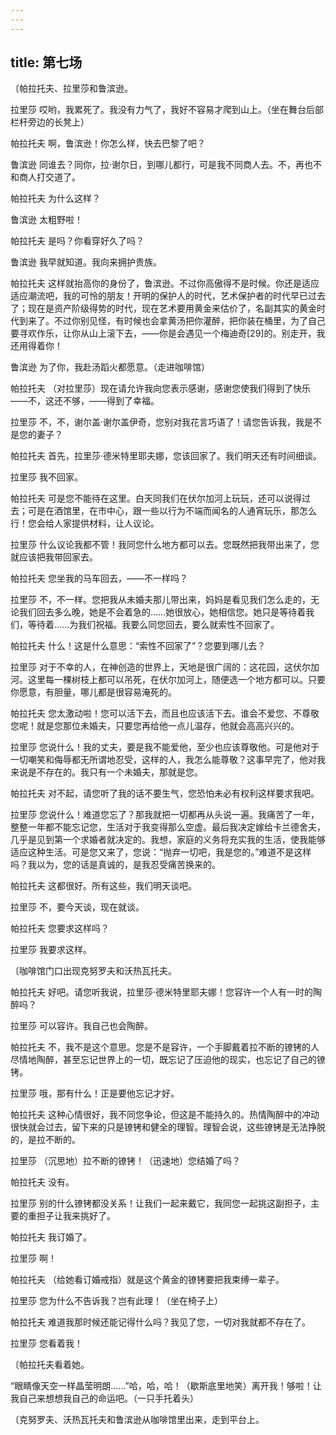 ```yaml
---
---
---
```

title: 第七场
---




〔帕拉托夫、拉里莎和鲁滨逊。





拉里莎 哎哟，我累死了。我没有力气了，我好不容易才爬到山上。（坐在舞台后部栏杆旁边的长凳上）

帕拉托夫 啊，鲁滨逊！你怎么样，快去巴黎了吧？

鲁滨逊 同谁去？同你，拉·谢尔日，到哪儿都行，可是我不同商人去。不，再也不和商人打交道了。

帕拉托夫 为什么这样？

鲁滨逊 太粗野啦！

帕拉托夫 是吗？你看穿好久了吗？

鲁滨逊 我早就知道。我向来拥护贵族。

帕拉托夫 这样就抬高你的身份了，鲁滨逊。不过你高傲得不是时候。你还是适应适应潮流吧，我的可怜的朋友！开明的保护人的时代，艺术保护者的时代早已过去了；现在是资产阶级得势的时代，现在艺术要用黄金来估价了，名副其实的黄金时代到来了。不过你别见怪，有时候也会拿黄汤把你灌醉，把你装在桶里，为了自己要寻欢作乐，让你从山上滚下去，——你是会遇见一个梅迪奇[29]的。别走开，我还用得着你！

鲁滨逊 为了你，我赴汤蹈火都愿意。（走进咖啡馆）

帕拉托夫 （对拉里莎）现在请允许我向您表示感谢，感谢您使我们得到了快乐——不，这还不够，——得到了幸福。

拉里莎 不，不，谢尔盖·谢尔盖伊奇，您别对我花言巧语了！请您告诉我，我是不是您的妻子？

帕拉托夫 首先，拉里莎·德米特里耶夫娜，您该回家了。我们明天还有时间细谈。

拉里莎 我不回家。

帕拉托夫 可是您不能待在这里。白天同我们在伏尔加河上玩玩，还可以说得过去；可是在酒馆里，在市中心，跟一些以行为不端而闻名的人通宵玩乐，那怎么行！您会给人家提供材料，让人议论。

拉里莎 什么议论我都不管！我同您什么地方都可以去。您既然把我带出来了，您就应该把我带回家去。

帕拉托夫 您坐我的马车回去，——不一样吗？

拉里莎 不，不一样。您把我从未婚夫那儿带出来，妈妈是看见我们怎么走的，无论我们回去多么晚，她是不会着急的……她很放心，她相信您。她只是等待着我们，等待着……为我们祝福。我要么同您回去，要么就索性不回家了。

帕拉托夫 什么！这是什么意思：“索性不回家了”？您要到哪儿去？

拉里莎 对于不幸的人，在神创造的世界上，天地是很广阔的：这花园，这伏尔加河。这里每一棵树枝上都可以吊死，在伏尔加河上，随便选一个地方都可以。只要你愿意，有胆量，哪儿都是很容易淹死的。

帕拉托夫 您太激动啦！您可以活下去，而且也应该活下去。谁会不爱您、不尊敬您呢！就是您那位未婚夫，只要您再给他一点儿温存，他就会高高兴兴的。

拉里莎 您说什么！我的丈夫，要是我不能爱他，至少也应该尊敬他。可是他对于一切嘲笑和侮辱都无所谓地忍受，这样的人，我怎么能尊敬？这事早完了，他对我来说是不存在的。我只有一个未婚夫，那就是您。

帕拉托夫 对不起，请您听了我的话不要生气，您恐怕未必有权利这样要求我吧。

拉里莎 您说什么！难道您忘了？那我就把一切都再从头说一遍。我痛苦了一年，整整一年都不能忘记您，生活对于我变得那么空虚。最后我决定嫁给卡兰德舍夫，几乎是见到第一个求婚者就决定的。我想，家庭的义务将充实我的生活，使我能够适应这种生活。可是您又来了，您说：“抛弃一切吧，我是您的。”难道不是这样吗？我以为，您的话是真诚的，是我忍受痛苦换来的。

帕拉托夫 这都很好。所有这些，我们明天谈吧。

拉里莎 不，要今天谈，现在就谈。

帕拉托夫 您要求这样吗？

拉里莎 我要求这样。

〔咖啡馆门口出现克努罗夫和沃热瓦托夫。

帕拉托夫 好吧。请您听我说，拉里莎·德米特里耶夫娜！您容许一个人有一时的陶醉吗？

拉里莎 可以容许。我自己也会陶醉。

帕拉托夫 不，我不是这个意思。您是不是容许，一个手脚戴着拉不断的镣铐的人尽情地陶醉，甚至忘记世界上的一切，既忘记了压迫他的现实，也忘记了自己的镣铐。

拉里莎 哦，那有什么！正是要他忘记才好。

帕拉托夫 这种心情很好，我不同您争论，但这是不能持久的。热情陶醉中的冲动很快就会过去，留下来的只是镣铐和健全的理智。理智会说，这些镣铐是无法挣脱的，是拉不断的。

拉里莎 （沉思地）拉不断的镣铐！（迅速地）您结婚了吗？

帕拉托夫 没有。

拉里莎 别的什么镣铐都没关系！让我们一起来戴它，我同您一起挑这副担子，主要的重担子让我来挑好了。

帕拉托夫 我订婚了。

拉里莎 啊！

帕拉托夫 （给她看订婚戒指）就是这个黄金的镣铐要把我束缚一辈子。

拉里莎 您为什么不告诉我？岂有此理！（坐在椅子上）

帕拉托夫 难道我那时候还能记得什么吗？我见了您，一切对我就都不存在了。

拉里莎 您看着我！

〔帕拉托夫看着她。

“眼睛像天空一样晶莹明朗……”哈，哈，哈！（歇斯底里地笑）离开我！够啦！让我自己来想想我自己的命运吧。（一只手托着头）

〔克努罗夫、沃热瓦托夫和鲁滨逊从咖啡馆里出来，走到平台上。